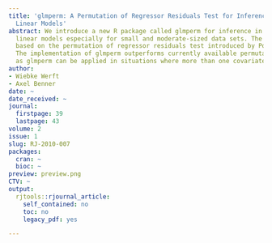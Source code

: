 ```yaml
---
title: 'glmperm: A Permutation of Regressor Residuals Test for Inference in Generalized
  Linear Models'
abstract: We introduce a new R package called glmperm for inference in generalized
  linear models especially for small and moderate-sized data sets. The inference is
  based on the permutation of regressor residuals test introduced by Potter (2005).
  The implementation of glmperm outperforms currently available permutation test software
  as glmperm can be applied in situations where more than one covariate is involved.
author:
- Wiebke Werft
- Axel Benner
date: ~
date_received: ~
journal:
  firstpage: 39
  lastpage: 43
volume: 2
issue: 1
slug: RJ-2010-007
packages:
  cran: ~
  bioc: ~
preview: preview.png
CTV: ~
output:
  rjtools::rjournal_article:
    self_contained: no
    toc: no
    legacy_pdf: yes

---
```

